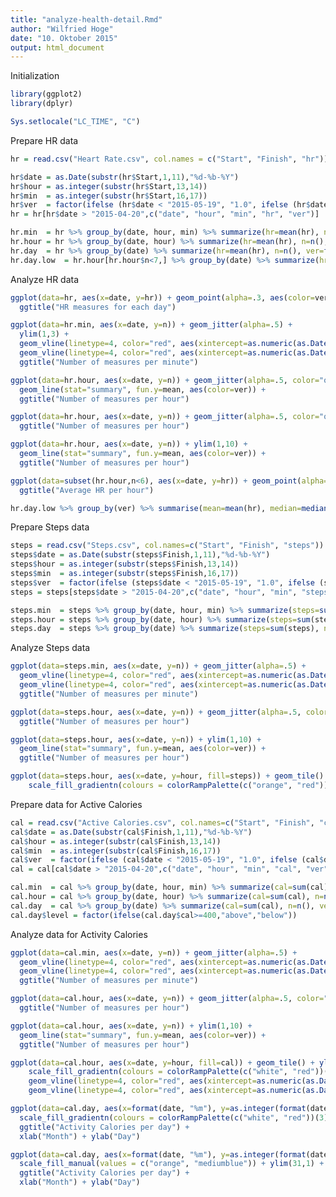 ```yaml
---
title: "analyze-health-detail.Rmd"
author: "Wilfried Hoge"
date: "10. Oktober 2015"
output: html_document
---
```


Initialization

```r

library(ggplot2)
library(dplyr)

Sys.setlocale("LC_TIME", "C")

```


Prepare HR data

```r

hr = read.csv("Heart Rate.csv", col.names = c("Start", "Finish", "hr"))

hr$date = as.Date(substr(hr$Start,1,11),"%d-%b-%Y")
hr$hour = as.integer(substr(hr$Start,13,14))
hr$min  = as.integer(substr(hr$Start,16,17))
hr$ver  = factor(ifelse (hr$date < "2015-05-19", "1.0", ifelse (hr$date < "2015-09-21", "1.1", ifelse(hr$date < "2015-10-21", "2.0", ifelse(hr$date < "2015-12-08", "2.0.1", ifelse(hr$date < "2016-03-21", "2.1", ifelse(hr$date < "2016-05-16", "2.2", "2.2.1")))))))
hr = hr[hr$date > "2015-04-20",c("date", "hour", "min", "hr", "ver")]

hr.min  = hr %>% group_by(date, hour, min) %>% summarize(hr=mean(hr), n=n(), ver=first(ver))
hr.hour = hr %>% group_by(date, hour) %>% summarize(hr=mean(hr), n=n(), ver=first(ver))
hr.day  = hr %>% group_by(date) %>% summarize(hr=mean(hr), n=n(), ver=first(ver))
hr.day.low  = hr.hour[hr.hour$n<7,] %>% group_by(date) %>% summarize(hr=mean(hr), n=sum(n), ver=first(ver))

```

Analyze HR data

```r


ggplot(data=hr, aes(x=date, y=hr)) + geom_point(alpha=.3, aes(color=ver)) +
  ggtitle("HR measures for each day")

ggplot(data=hr.min, aes(x=date, y=n)) + geom_jitter(alpha=.5) + 
  ylim(1,3) + 
  geom_vline(linetype=4, color="red", aes(xintercept=as.numeric(as.Date(c("2015-05-19"))))) + 
  geom_vline(linetype=4, color="red", aes(xintercept=as.numeric(as.Date(c("2015-09-21"))))) +
  ggtitle("Number of measures per minute")

ggplot(data=hr.hour, aes(x=date, y=n)) + geom_jitter(alpha=.5, color="orange") + ylim(1,10) + 
  geom_line(stat="summary", fun.y=mean, aes(color=ver)) +
  ggtitle("Number of measures per hour")

ggplot(data=hr.hour, aes(x=date, y=n)) + geom_jitter(alpha=.5, color="orange") + ylim(1,10) + 
  ggtitle("Number of measures per hour")

ggplot(data=hr.hour, aes(x=date, y=n)) + ylim(1,10) + 
  geom_line(stat="summary", fun.y=mean, aes(color=ver)) +
  ggtitle("Number of measures per hour")

ggplot(data=subset(hr.hour,n<6), aes(x=date, y=hr)) + geom_point(alpha=.4, aes(color=ver)) + geom_smooth() +
  ggtitle("Average HR per hour")

hr.day.low %>% group_by(ver) %>% summarise(mean=mean(hr), median=median(hr))

```

Prepare Steps data

```r

steps = read.csv("Steps.csv", col.names=c("Start", "Finish", "steps"))
steps$date = as.Date(substr(steps$Finish,1,11),"%d-%b-%Y")
steps$hour = as.integer(substr(steps$Finish,13,14))
steps$min  = as.integer(substr(steps$Finish,16,17))
steps$ver  = factor(ifelse (steps$date < "2015-05-19", "1.0", ifelse (steps$date < "2015-09-21", "1.1", "2.0")))
steps = steps[steps$date > "2015-04-20",c("date", "hour", "min", "steps", "ver")]

steps.min  = steps %>% group_by(date, hour, min) %>% summarize(steps=sum(steps), n=n(), ver=first(ver))
steps.hour = steps %>% group_by(date, hour) %>% summarize(steps=sum(steps), n=n(), ver=first(ver))
steps.day  = steps %>% group_by(date) %>% summarize(steps=sum(steps), n=n(), ver=first(ver))

```

Analyze Steps data

```r

ggplot(data=steps.min, aes(x=date, y=n)) + geom_jitter(alpha=.5) + 
  geom_vline(linetype=4, color="red", aes(xintercept=as.numeric(as.Date(c("2015-05-19"))))) + 
  geom_vline(linetype=4, color="red", aes(xintercept=as.numeric(as.Date(c("2015-09-21"))))) +
  ggtitle("Number of measures per minute")

ggplot(data=steps.hour, aes(x=date, y=n)) + geom_jitter(alpha=.5, color="orange") + ylim(1,10) + 
  ggtitle("Number of measures per hour")

ggplot(data=steps.hour, aes(x=date, y=n)) + ylim(1,10) + 
  geom_line(stat="summary", fun.y=mean, aes(color=ver)) +
  ggtitle("Number of measures per hour")

ggplot(data=steps.hour, aes(x=date, y=hour, fill=steps)) + geom_tile() +
    scale_fill_gradientn(colours = colorRampPalette(c("orange", "red"))(3))

```


Prepare data for Active Calories

```r

cal = read.csv("Active Calories.csv", col.names=c("Start", "Finish", "cal"))
cal$date = as.Date(substr(cal$Finish,1,11),"%d-%b-%Y")
cal$hour = as.integer(substr(cal$Finish,13,14))
cal$min  = as.integer(substr(cal$Finish,16,17))
cal$ver  = factor(ifelse (cal$date < "2015-05-19", "1.0", ifelse (cal$date < "2015-09-21", "1.1", "2.0")))
cal = cal[cal$date > "2015-04-20",c("date", "hour", "min", "cal", "ver")]

cal.min  = cal %>% group_by(date, hour, min) %>% summarize(cal=sum(cal), n=n(), ver=first(ver))
cal.hour = cal %>% group_by(date, hour) %>% summarize(cal=sum(cal), n=n(), ver=first(ver))
cal.day  = cal %>% group_by(date) %>% summarize(cal=sum(cal), n=n(), ver=first(ver))
cal.day$level = factor(ifelse(cal.day$cal>=400,"above","below"))

```

Analyze data for Activity Calories

```r

ggplot(data=cal.min, aes(x=date, y=n)) + geom_jitter(alpha=.5) + 
  geom_vline(linetype=4, color="red", aes(xintercept=as.numeric(as.Date(c("2015-05-19"))))) + 
  geom_vline(linetype=4, color="red", aes(xintercept=as.numeric(as.Date(c("2015-09-21"))))) +
  ggtitle("Number of measures per minute")

ggplot(data=cal.hour, aes(x=date, y=n)) + geom_jitter(alpha=.5, color="orange") +
  ggtitle("Number of measures per hour")

ggplot(data=cal.hour, aes(x=date, y=n)) + ylim(1,10) + 
  geom_line(stat="summary", fun.y=mean, aes(color=ver)) +
  ggtitle("Number of measures per hour")

ggplot(data=cal.hour, aes(x=date, y=hour, fill=cal)) + geom_tile() + ylim(23,0) +
    scale_fill_gradientn(colours = colorRampPalette(c("white", "red"))(5)) +
    geom_vline(linetype=4, color="red", aes(xintercept=as.numeric(as.Date(c("2015-05-19"))))) + 
    geom_vline(linetype=4, color="red", aes(xintercept=as.numeric(as.Date(c("2015-09-21")))))

ggplot(data=cal.day, aes(x=format(date, "%m"), y=as.integer(format(date, "%d")), fill=cal)) + geom_tile() +
  scale_fill_gradientn(colours = colorRampPalette(c("white", "red"))(3)) + ylim(31,1) +
  ggtitle("Activity Calories per day") +
  xlab("Month") + ylab("Day")

ggplot(data=cal.day, aes(x=format(date, "%m"), y=as.integer(format(date, "%d")), fill=level)) + geom_tile() +
  scale_fill_manual(values = c("orange", "mediumblue")) + ylim(31,1) +
  ggtitle("Activity Calories per day") +
  xlab("Month") + ylab("Day")

```
